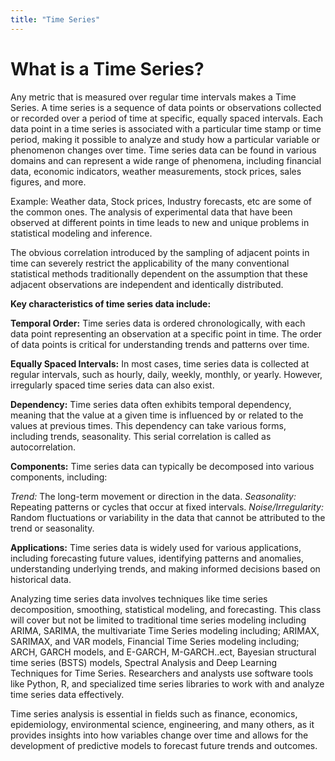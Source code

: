 ```yaml
---
title: "Time Series"
---
```


# What is a Time Series?

Any metric that is measured over regular time intervals makes a Time Series. A time series is a sequence of data points or observations collected or recorded over a period of time at specific, equally spaced intervals. Each data point in a time series is associated with a particular time stamp or time period, making it possible to analyze and study how a particular variable or phenomenon changes over time. Time series data can be found in various domains and can represent a wide range of phenomena, including financial data, economic indicators, weather measurements, stock prices, sales figures, and more.

Example: Weather data, Stock prices, Industry forecasts, etc are some of the common ones. The analysis of experimental data that have been observed at different points in time leads to new and unique problems in statistical modeling and inference.

The obvious correlation introduced by the sampling of adjacent points in time can severely restrict the applicability of the many conventional statistical methods traditionally dependent on the assumption that these adjacent observations are independent and identically distributed.

**Key characteristics of time series data include:**

**Temporal Order:** Time series data is ordered chronologically, with each data point representing an observation at a specific point in time. The order of data points is critical for understanding trends and patterns over time.

**Equally Spaced Intervals:** In most cases, time series data is collected at regular intervals, such as hourly, daily, weekly, monthly, or yearly. However, irregularly spaced time series data can also exist.

**Dependency:** Time series data often exhibits temporal dependency, meaning that the value at a given time is influenced by or related to the values at previous times. This dependency can take various forms, including trends, seasonality. This serial correlation is called as autocorrelation.

**Components:** Time series data can typically be decomposed into various components, including:

*Trend:* The long-term movement or direction in the data. *Seasonality:* Repeating patterns or cycles that occur at fixed intervals. *Noise/Irregularity:* Random fluctuations or variability in the data that cannot be attributed to the trend or seasonality.

**Applications:** Time series data is widely used for various applications, including forecasting future values, identifying patterns and anomalies, understanding underlying trends, and making informed decisions based on historical data.

Analyzing time series data involves techniques like time series decomposition, smoothing, statistical modeling, and forecasting. This class will cover but not be limited to traditional time series modeling including ARIMA, SARIMA, the multivariate Time Series modeling including; ARIMAX, SARIMAX, and VAR models, Financial Time Series modeling including; ARCH, GARCH models, and E-GARCH, M-GARCH..ect, Bayesian structural time series (BSTS) models, Spectral Analysis and Deep Learning Techniques for Time Series. Researchers and analysts use software tools like Python, R, and specialized time series libraries to work with and analyze time series data effectively.

Time series analysis is essential in fields such as finance, economics, epidemiology, environmental science, engineering, and many others, as it provides insights into how variables change over time and allows for the development of predictive models to forecast future trends and outcomes.
